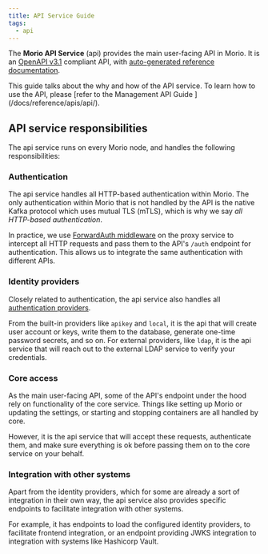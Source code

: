 ```yaml
---
title: API Service Guide
tags:
  - api
---
```


The **Morio API Service** (api) provides the main user-facing API in Morio.
It is an [OpenAPI v3.1](https://swagger.io/specification/) compliant API, with
[auto-generated reference documentation](/oas-api).

<Note title="Learn more">
This guide talks about the why and how of the API service.  
To learn how to use the API, please [refer to the Management API Guide
](/docs/reference/apis/api/).
</Note>

## API service responsibilities

The api service runs on every Morio node, and handles the following
responsibilities:

### Authentication

The api service handles all HTTP-based authentication within Morio.
The only authentication within Morio that is not handled by the API is the
native Kafka protocol which uses mutual TLS (mTLS), which is why we say _all
HTTP-based authentication_.

In practice, we use [ForwardAuth
middleware](https://doc.traefik.io/traefik/middlewares/http/forwardauth/) on
the proxy service to intercept all HTTP requests and pass them to the API's
`/auth` endpoint for authentication. This allows us to integrate the same
authentication with different APIs.

### Identity providers

Closely related to authentication, the api service also handles all
[authentication providers](/docs/guides/settings/idps).

From the built-in providers like `apikey` and `local`, it is the api that will
create user account or keys, write them to the database, generate one-time
password secrets, and so on. For external providers, like `ldap`, it is the api
service that will reach out to the external LDAP service to verify your
credentials.

### Core access

As the main user-facing API, some of the API's endpoint under the hood rely on
functionality of the core service. Things like setting up Morio or updating
the settings, or starting and stopping containers are all handled by core.

However, it is the api service that will accept these requests, authenticate
them, and make sure everything is ok before passing them on to the core service
on your behalf.

### Integration with other systems

Apart from the identity providers, which for some are already a sort of
integration in their own way, the api service also provides specific endpoints
to facilitate integration with other systems.

For example, it has endpoints to load the configured identity providers, to
facilitate frontend integration, or an endpoint providing JWKS integration to
integration with systems like Hashicorp Vault.
